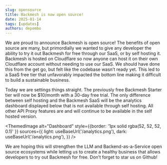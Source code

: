 ```yaml
---
slug: opensource
title: Backmesh is now open source!
date: 2025-01-14
tags: [updates]
authors: depombo
---
```



We are proud to announce Backmesh is open source! The benefits of open source are many, but primordially we wanted to give any developer the ability to try it out Backmesh for free through our SaaS, or by self hosting it. Backmesh is hosted on Cloudflare so now anyone can host it on their own Cloudflare account without needing to use our SaaS. We should have done this from the get go, but felt like the codebase wasn’t ready yet. This led to a SaaS free tier that unfavorably impacted the bottom line making it difficult to build a sustainable business.

<!--truncate-->

Today we are settings things straight. The previously free Backmesh Starter tier will now be $10/month with a 30-day free trial. The only difference between self hosting and the Backmesh SaaS will be the analytics dashboard displayed below that is not available through self hosting. All other API Proxy features are and will continue to be available in the self hosted version.

<ThemedImage
  alt="Dashboard"
  style={{border: '1px solid rgba(52, 52, 52, 0.1)' }}
  sources={{
    light: useBaseUrl('/analytics.png'),
    dark: useBaseUrl('/analytics.png'),
  }}
/>

We are hoping this will strengthen the LLM and Backend-as-a-Service open source ecosystems while letting us to create a healthy business that allows developers to try out Backmesh for free. Don’t forget to star us on Github!